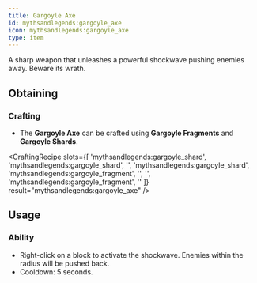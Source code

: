 ```yaml
---
title: Gargoyle Axe
id: mythsandlegends:gargoyle_axe
icon: mythsandlegends:gargoyle_axe
type: item
---
```


A sharp weapon that unleashes a powerful shockwave pushing enemies away. Beware its wrath.

## Obtaining

### Crafting
- The **Gargoyle Axe** can be crafted using **Gargoyle Fragments** and **Gargoyle Shards**.

<CraftingRecipe
    slots={[
        'mythsandlegends:gargoyle_shard',
        'mythsandlegends:gargoyle_shard',
        '',
        'mythsandlegends:gargoyle_shard',
        'mythsandlegends:gargoyle_fragment',
        '',
        '',
        'mythsandlegends:gargoyle_fragment',
        ''
    ]}
    result="mythsandlegends:gargoyle_axe"
/>

## Usage

### Ability
- Right-click on a block to activate the shockwave. Enemies within the radius will be pushed back.
- Cooldown: 5 seconds.

